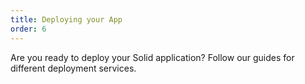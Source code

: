 ```yaml
---
title: Deploying your App
order: 6
---
```


Are you ready to deploy your Solid application? Follow our guides for different deployment services.

<div class="flex flex-col md:grid md:grid-cols-4 md:grid-rows-2  gap-3">

<ImageLinks
	title="Cloudflare"
	href="/solid-js/guides/deployment-options/cloudflare"
	logo="cloudflare"
/>

<ImageLinks
	title="Firebase"
	href="/solid-js/guides/deployment-options/firebase"
	logo="firebase"
/>

<ImageLinks
	title="AWS with Flightcontrol"
	href="/solid-js/guides/deployment-options/aws-via-flightcontrol"
	logo="flightControl"
/>

<ImageLinks
	title="Netlify"
	href="/solid-js/guides/deployment-options/netlify"
	logo="netlify"
/>
<div />
<ImageLinks
	title="Railway"
	href="/solid-js/guides/deployment-options/railway"
	logo="railway"
/>

<ImageLinks
	title="Vercel"
	href="/solid-js/guides/deployment-options/vercel"
	logo="vercel"
/>

</div>
